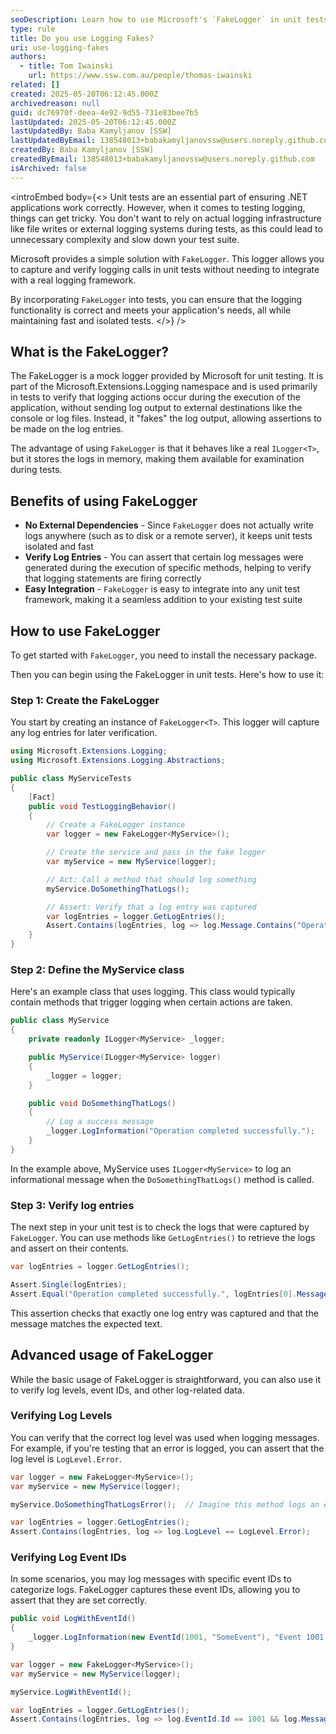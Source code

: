 ```yaml
---
seoDescription: Learn how to use Microsoft's `FakeLogger` in unit tests to verify logging behavior in .NET applications. This guide shows you how to capture log entries, check log levels, and ensure your logging works as expected during testing.
type: rule
title: Do you use Logging Fakes?
uri: use-logging-fakes
authors:
  - title: Tom Iwainski
    url: https://www.ssw.com.au/people/thomas-iwainski
related: []
created: 2025-05-20T06:12:45.000Z
archivedreason: null
guid: dc76970f-deea-4e92-9d55-731e83bee7b5
lastUpdated: 2025-05-20T06:12:45.000Z
lastUpdatedBy: Baba Kamyljanov [SSW]
lastUpdatedByEmail: 138548013+babakamyljanovssw@users.noreply.github.com
createdBy: Baba Kamyljanov [SSW]
createdByEmail: 138548013+babakamyljanovssw@users.noreply.github.com
isArchived: false
---
```


<introEmbed
  body={<>
Unit tests are an essential part of ensuring .NET applications work correctly. However, when it comes to testing logging, things can get tricky. You don't want to rely on actual logging infrastructure like file writes or external logging systems during tests, as this could lead to unnecessary complexity and slow down your test suite.

Microsoft provides a simple solution with `FakeLogger`. This logger allows you to capture and verify logging calls in unit tests without needing to integrate with a real logging framework.

By incorporating `FakeLogger` into tests, you can ensure that the logging functionality is correct and meets your application's needs, all while maintaining fast and isolated tests.
  </>}
/>
## What is the FakeLogger?

The FakeLogger is a mock logger provided by Microsoft for unit testing. It is part of the Microsoft.Extensions.Logging namespace and is used primarily in tests to verify that logging actions occur during the execution of the application, without sending log output to external destinations like the console or log files. Instead, it "fakes" the log output, allowing assertions to be made on the log entries.

The advantage of using `FakeLogger` is that it behaves like a real `ILogger<T>`, but it stores the logs in memory, making them available for examination during tests.

## Benefits of using FakeLogger

* **No External Dependencies** - Since `FakeLogger` does not actually write logs anywhere (such as to disk or a remote server), it keeps unit tests isolated and fast
* **Verify Log Entries** - You can assert that certain log messages were generated during the execution of specific methods, helping to verify that logging statements are firing correctly
* **Easy Integration** - `FakeLogger` is easy to integrate into any unit test framework, making it a seamless addition to your existing test suite

## How to use FakeLogger

To get started with `FakeLogger`, you need to install the necessary package.

Then you can begin using the FakeLogger in unit tests. Here's how to use it:

### Step 1: Create the FakeLogger

You start by creating an instance of `FakeLogger<T>`. This logger will capture any log entries for later verification.

```csharp
using Microsoft.Extensions.Logging;
using Microsoft.Extensions.Logging.Abstractions;

public class MyServiceTests
{
    [Fact]
    public void TestLoggingBehavior()
    {
        // Create a FakeLogger instance
        var logger = new FakeLogger<MyService>();

        // Create the service and pass in the fake logger
        var myService = new MyService(logger);

        // Act: Call a method that should log something
        myService.DoSomethingThatLogs();

        // Assert: Verify that a log entry was captured
        var logEntries = logger.GetLogEntries();
        Assert.Contains(logEntries, log => log.Message.Contains("Operation completed successfully"));
    }
}
```

### Step 2: Define the MyService class

Here's an example class that uses logging. This class would typically contain methods that trigger logging when certain actions are taken.

```csharp
public class MyService
{
    private readonly ILogger<MyService> _logger;

    public MyService(ILogger<MyService> logger)
    {
        _logger = logger;
    }

    public void DoSomethingThatLogs()
    {
        // Log a success message
        _logger.LogInformation("Operation completed successfully.");
    }
}
```

In the example above, MyService uses `ILogger<MyService>` to log an informational message when the `DoSomethingThatLogs()` method is called.

### Step 3: Verify log entries

The next step in your unit test is to check the logs that were captured by `FakeLogger`. You can use methods like `GetLogEntries()` to retrieve the logs and assert on their contents.

```csharp
var logEntries = logger.GetLogEntries();

Assert.Single(logEntries);
Assert.Equal("Operation completed successfully.", logEntries[0].Message);
```

This assertion checks that exactly one log entry was captured and that the message matches the expected text.

## Advanced usage of FakeLogger

While the basic usage of FakeLogger is straightforward, you can also use it to verify log levels, event IDs, and other log-related data.

### Verifying Log Levels

You can verify that the correct log level was used when logging messages. For example, if you're testing that an error is logged, you can assert that the log level is `LogLevel.Error`.

```csharp
var logger = new FakeLogger<MyService>();
var myService = new MyService(logger);

myService.DoSomethingThatLogsError();  // Imagine this method logs an error

var logEntries = logger.GetLogEntries();
Assert.Contains(logEntries, log => log.LogLevel == LogLevel.Error);
```

### Verifying Log Event IDs

In some scenarios, you may log messages with specific event IDs to categorize logs. FakeLogger captures these event IDs, allowing you to assert that they are set correctly.

```csharp
public void LogWithEventId()
{
    _logger.LogInformation(new EventId(1001, "SomeEvent"), "Event 1001 triggered.");
}

var logger = new FakeLogger<MyService>();
var myService = new MyService(logger);

myService.LogWithEventId();

var logEntries = logger.GetLogEntries();
Assert.Contains(logEntries, log => log.EventId.Id == 1001 && log.Message.Contains("Event 1001 triggered"));
```
